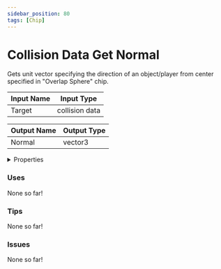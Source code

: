 ```yaml
---
sidebar_position: 80
tags: [Chip]
---
```


# Collision Data Get Normal

Gets unit vector specifying the direction of an object/player from center specified in "Overlap Sphere" chip.



| Input Name | Input Type |
|-----------|-----------|
| Target | collision data |

| Output Name | Output Type |
|-----------|-----------|
| Normal | vector3 |


<details>
  <summary>Properties</summary>
  <div>
    <div>
    <table>
      <thead>
        <tr>
          <th>Is beta required?</th>
          <th>❌</th>
        </tr>
        <tr>
          <th>Is this chip a trolling risk?</th>
          <th>❌</th>
        </tr>
        <tr>
          <th>Chip UUPD</th>
          <th>ced470f8-dd9d-4e67-a654-7c7e1a3e7819</th>
        </tr>
      </thead>
    </table>
    </div>
  </div>
</details>

### Uses

None so far!

### Tips

None so far!

### Issues

None so far!